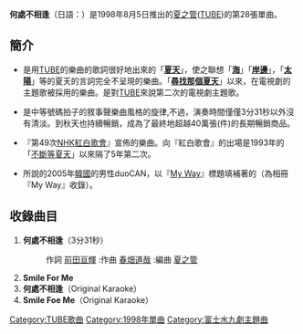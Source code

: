 {{Infobox Single
| Name        = 何處不相逢<br />{{lang|ja|きっと どこかで}} 
| Cover       = 
| Artist      = [[夏之管|夏之管]] 
| Album       = [[TUBEstⅢ|TUBEstⅢ]]、[[Blue_Reef|Blue Reef]]
| Released    = 1998年8月5日
| Format      = 
| Recorded    = 
| Genre       = [[J-POP|J-POP]]
| Length      = 17分11秒
| Label       = [[Sony_Music|Sony Music]] 
| Writer      = [[前田亘輝|前田亘輝]]
| Producer    = [[夏之管|夏之管]]
| Certification   = *雙白金
| Chart position        = *週間最高排行第2位 （[[Oricon公信榜|Oricon]]）
*日間最高排行第1位（[[Oricon|Oricon]]）
*1998年年間排行第57位（[[Oricon|Oricon]]）
| Last single  = [[―煙火―|―煙火―]] <br />（1998年）
| This single  = '''何處不相逢''' <br />（1998年）
| Next single  = [[向日葵_(TUBE單曲)|向日葵]] <br />（1999年）
}}
{{Unreferenced|time=2014-01-03T07:02:18+00:00}}
'''何處不相逢'''（日語：{{lang|ja|きっと どこかで}}）是1998年8月5日推出的[[夏之管|夏之管]]([[TUBE|TUBE]])的第28張單曲。

== 簡介 ==
*是用[[TUBE|TUBE]]的樂曲的歌詞很好地出來的「'''[[夏天|夏天]]'''」，使之聯想「'''[[海|海]]'''」「'''[[岸邊|岸邊]]'''」，「'''[[太陽|太陽]]'''」等的夏天的言詞完全不呈現的樂曲。「'''[[尋找那個夏天|尋找那個夏天]]'''」以來，在電視劇的主題歌被採用的樂曲。是對[[TUBE|TUBE]]來說第二次的電視劇主題歌。
 
*是中等號碼拍子的敘事聲樂曲風格的旋律,不過，演奏時間僅僅3分31秒以外沒有清淡。到秋天也持續暢銷，成為了最終地超越40萬張(件)的長期暢銷商品。
 
*『第49次[[NHK|NHK]][[紅白歌會|紅白歌會]]』宣佈的樂曲。向『紅白歌會』的出場是1993年的「[[不斷等夏天|不斷等夏天]]」以來隔了5年第二次。
 
*所說的2005年[[韓國|韓國]]的男性duoCAN，以『[[My_Way|My Way]]』標題填補著的（為相冊『My Way』收錄）。

== 收錄曲目 ==

#'''何處不相逢'''（3分31秒）
#:作詞 [[前田亘輝|前田亘輝]] :作曲 [[春畑道哉|春畑道哉]] :編曲 [[夏之管|夏之管]]
#'''Smile For Me'''
#'''何處不相逢'''（Original Karaoke）
#'''Smile Foe Me'''（Original Karaoke）

{{DEFAULTSORT:Kitto Dokokade}}
[[Category:TUBE歌曲|Category:TUBE歌曲]]
[[Category:1998年單曲|Category:1998年單曲]]
[[Category:富士水九劇主題曲|Category:富士水九劇主題曲]]